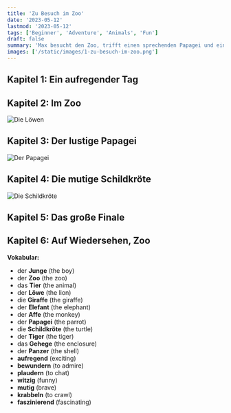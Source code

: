 ```yaml
---
title: 'Zu Besuch im Zoo'
date: '2023-05-12'
lastmod: '2023-05-12'
tags: ['Beginner', 'Adventure', 'Animals', 'Fun']
draft: false
summary: 'Max besucht den Zoo, trifft einen sprechenden Papagei und eine mutige Schildkröte. Ein aufregendes Abenteuer beginnt!'
images: ['/static/images/1-zu-besuch-im-zoo.png']
---
```


## Kapitel 1: Ein aufregender Tag


<TextToSpeechPlayer text="Es war einmal ein kleiner **Junge** namens Max. Max war fünf Jahre alt und liebte **Tiere** über alles. Eines sonnigen Tages beschloss Max, den **Zoo** zu besuchen. Er konnte es kaum erwarten, all die wunderbaren **Tiere** zu sehen!" />

## Kapitel 2: Im Zoo

![Die Löwen](/static/images/1-zu-besuch-im-zoo-1.png)

<TextToSpeechPlayer text="Als Max den **Zoo** erreichte, war er überwältigt von all den verschiedenen Geräuschen und den bunten Schildern, die auf die verschiedenen **Tiergehege** hinwiesen. Er rannte von einem **Gehege** zum anderen und bewunderte die **Löwen**, **Giraffen**, **Elefanten** und **Affen**." />

## Kapitel 3: Der lustige **Papagei**

![Der Papagei](/static/images/1-zu-besuch-im-zoo-2.png)

<TextToSpeechPlayer text="Plötzlich hörte Max ein lautes Krächzen. Er drehte sich um und sah einen bunten **Papagei** auf einem Ast sitzen. Der **Papagei** konnte sprechen und begann, mit Max zu **plaudern**. Max lachte über die witzigen Witze, die der **Papagei** erzählte." />

## Kapitel 4: Die mutige **Schildkröte**

![Die Schildkröte](/static/images/1-zu-besuch-im-zoo-3.png)

<TextToSpeechPlayer text="Während Max weiter durch den **Zoo** spazierte, entdeckte er ein **Gehege** mit **Schildkröten**. Eine kleine **Schildkröte** kroch mutig aus ihrem **Panzer** und kam zu Max gekrabbelt. Max streichelte vorsichtig ihren Rücken und die **Schildkröte** genoss die Aufmerksamkeit." />

## Kapitel 5: Das große Finale

<TextToSpeechPlayer text="Am Ende seines **Zooabenteuers** besuchte Max das größte **Gehege** im **Zoo**. Dort lebten die majestätischen **Tiger**. Max war fasziniert von ihrer **Schönheit** und **Anmut**. Er beobachtete, wie die **Tiger** in ihrem **Gehege** spielten und sich ausruhten." />

## Kapitel 6: Auf Wiedersehen, **Zoo**

<TextToSpeechPlayer text="Mit einem traurigen aber glücklichen Herzen verließ Max den **Zoo**. Er war so **dankbar**, dass er all die wundervollen **Tiere** sehen durfte. Auf dem Heimweg erzählte er seiner Familie von seinen **aufregenden Erlebnissen** im **Zoo**." />

**Vokabular:**

- der **Junge** (the boy)
- der **Zoo** (the zoo)
- das **Tier** (the animal)
- der **Löwe** (the lion)
- die **Giraffe** (the giraffe)
- der **Elefant** (the elephant)
- der **Affe** (the monkey)
- der **Papagei** (the parrot)
- die **Schildkröte** (the turtle)
- der **Tiger** (the tiger)
- das **Gehege** (the enclosure)
- der **Panzer** (the shell)
- **aufregend** (exciting)
- **bewundern** (to admire)
- **plaudern** (to chat)
- **witzig** (funny)
- **mutig** (brave)
- **krabbeln** (to crawl)
- **faszinierend** (fascinating)
